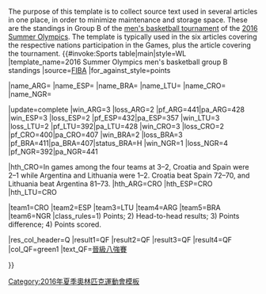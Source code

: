 <noinclude>The purpose of this template is to collect source text used in several articles in one place, in order to minimize maintenance and storage space. These are the standings in Group B of the [[2016年夏季奧林匹克運動會男子籃球比賽|men's basketball tournament]] of the [[2016年夏季奧林匹克運動會|2016 Summer Olympics]]. The template is typically used in the six articles covering the respective nations participation in the Games, plus the article covering the tournament.
</noinclude>{{#invoke:Sports table|main|style=WL
|template_name=2016 Summer Olympics men's basketball group B standings
|source=[http://www.fiba.com/olympics/2016/groups FIBA]
|for_against_style=points

<!--Nations-->
|name_ARG={{bk|ARG}}
|name_ESP={{bk|ESP}}
|name_BRA={{bk|BRA}}
|name_LTU={{bk|LTU}}
|name_CRO={{bk|CRO}}
|name_NGR={{bk|NGR}}

<!--UPDATE standings below (including date)-->
|update=complete
|win_ARG=3 |loss_ARG=2 |pf_ARG=441|pa_ARG=428
|win_ESP=3 |loss_ESP=2 |pf_ESP=432|pa_ESP=357
|win_LTU=3 |loss_LTU=2 |pf_LTU=392|pa_LTU=428
|win_CRO=3 |loss_CRO=2 |pf_CRO=400|pa_CRO=407
|win_BRA=2 |loss_BRA=3 |pf_BRA=411|pa_BRA=407|status_BRA=H
|win_NGR=1 |loss_NGR=4 |pf_NGR=392|pa_NGR=441

|hth_CRO=In games among the four teams at 3–2, Croatia and Spain were 2–1 while Argentina and Lithuania were 1–2. Croatia beat Spain 72–70, and Lithuania beat Argentina 81–73.
|hth_ARG=CRO
|hth_ESP=CRO
|hth_LTU=CRO

<!--UPDATE positions below (check tiebreakers)-->
|team1=CRO |team2=ESP |team3=LTU |team4=ARG |team5=BRA |team6=NGR
|class_rules=1) Points; 2) Head-to-head results; 3) Points difference; 4) Points scored.

<!--Result column-->
|res_col_header=Q
|result1=QF |result2=QF |result3=QF |result4=QF
|col_QF=green1 |text_QF=[[2016年夏季奧林匹克運動會男子籃球比賽|晉級八強賽]]

}}<noinclude>
[[Category:2016年夏季奧林匹克運動會模板]]
</noinclude>